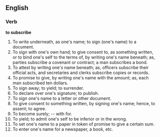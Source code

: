 ==English==

===Verb===

'''to subscribe'''

#To write underneath, as one's name; to sign (one's name) to a document.
#To sign with one's own hand; to give consent to, as something written, or to bind one's self to the terms of, by writing one's name beneath; as, parties subscribe a covenant or contract; a man subscribes a bond.
#To attest by writing one's name beneath; as, officers subscribe their official acts, and secretaries and clerks subscribe copies or records.
#To promise to give, by writing one's name with the amount; as, each man subscribed ten dollars.
#To sign away; to yield; to surrender.
#To declare over one's signature; to publish.
#To sign one's name to a letter or other document.
#To give consent to something written, by signing one's name; hence, to assent; to agree.
#To become surely; -- with for.
#To yield; to admit one's self to be inferior or in the wrong.
#To set one's name to a paper in token of promise to give a certain sum.
#To enter one's name for a newspaper, a book, etc.